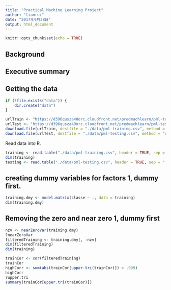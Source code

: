 ```yaml
---
title: "Practical Machine Learning Project"
author: "lianrui"
date: "2017年9月28日"
output: html_document
---
```


```r
knitr::opts_chunk$set(echo = TRUE)
```

## Background
## Executive summary
## Getting the data

```r
if (!file.exists("data")) {
    dir.create("data")
}
```


```r
urlTrain <- "https://d396qusza40orc.cloudfront.net/predmachlearn/pml-training.csv"
urlTest <- "https://d396qusza40orc.cloudfront.net/predmachlearn/pml-testing.csv"
download.file(urlTrain, destfile = "./data/pml-training.csv", method = "curl")
download.file(urlTest, destfile = "./data/pml-testing.csv", method = "curl")
```

Read data into R. 
```r
training <- read.table("./data/pml-training.csv", header = TRUE, sep = ",")
dim(training)
testing <- read.table("./data/pml-testing.csv", header = TRUE, sep = ",")
```


## creating dummy variables for factors 1, dummy first. 
```r
training.dmy <- model.matrix(classe ~ ., data = training)
dim(training.dmy)
```


## Removing the zero and near zero 1, dummy first
```r
nzv <- nearZeroVar(training.dmy)
?nearZeroVar
filteredTraining <- training.dmy[, -nzv]
dim(filteredTraining)
dim(training)
```

```r
trainCor <- cor(filteredTraining)
trainCor
highCorr <- sum(abs(trainCor[upper.tri(trainCor)]) > .999)
highCorr
?upper.tri
summary(trainCor[upper.tri(trainCor)])
```


